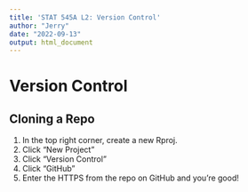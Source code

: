 ```yaml
---
title: 'STAT 545A L2: Version Control'
author: "Jerry"
date: "2022-09-13"
output: html_document
---
```


# Version Control

## Cloning a Repo

1.  In the top right corner, create a new Rproj.
2.  Click "New Project"
3.  Click "Version Control"
4.  Click "GitHub"
5.  Enter the HTTPS from the repo on GitHub and you're good!

